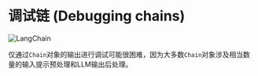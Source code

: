 # 调试链 (Debugging chains)

![LangChain](https://pica.zhimg.com/50/v2-56e8bbb52aa271012541c1fe1ceb11a2_r.gif 'LangChain中文网')


仅通过`Chain`对象的输出进行调试可能很困难，因为大多数`Chain`对象涉及相当数量的输入提示预处理和LLM输出后处理。


<Example/>

